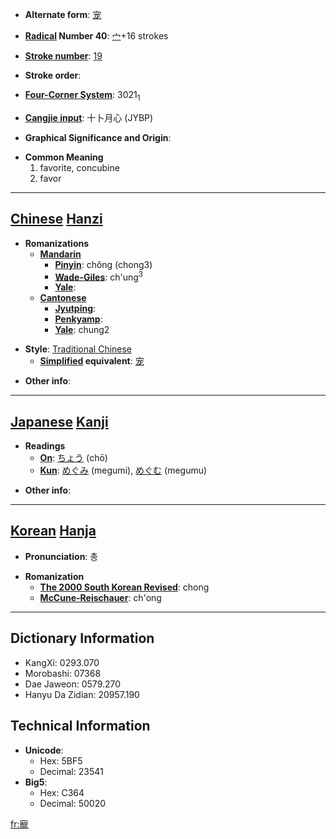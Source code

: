 * '''Alternate form''': [[宠]]

* '''[[Wiktionary:Chinese radical index| Radical]] Number 40''': [[Wiktionary:Chinese radical index 宀|宀]]+16 strokes

* '''[[Wiktionary:Chinese total strokes index|Stroke number]]''': [[Wiktionary:Chinese total strokes index 19|19]]

* '''Stroke order''': 

* '''[[Wiktionary:Chinese four corner index|Four-Corner System]]''': 3021<sub>1</sub>

* '''[[Wiktionary:Chinese Cangjie index|Cangjie input]]''': 十卜月心 (JYBP)

* '''Graphical Significance and Origin''': 

* '''Common Meaning'''
*#favorite, concubine
*# favor


----

== [[Chinese]] [[Hanzi]] ==

* '''Romanizations'''
** '''[[Mandarin]]'''
*** '''[[Pinyin]]''': chǒng (chong3)
*** '''[[Wade-Giles]]''': ch'ung<sup>3</sup>
*** '''[[Yale]]''': 
** '''[[Cantonese]]'''
*** '''[[Jyutping]]''':
*** '''[[Penkyamp]]''': 
*** '''[[Yale]]''': chung2

* '''Style''': [[Traditional Chinese]] 
** '''[[Simplified Chinese|Simplified]] equivalent''': [[宠]]

* '''Other info''': 

----

== [[Japanese]] [[Kanji]] ==

* '''Readings'''
** '''[[On]]''': [[ちょう]] (chō)
** '''[[Kun]]''': [[めぐみ]] (megumi), [[めぐむ]] (megumu)

* '''Other info''':  

----

== [[Korean]] [[Hanja]] ==

* '''Pronunciation''': 총

* '''Romanization'''
** '''[[The 2000 South Korean Revised Romanization|The 2000 South Korean Revised]]''': chong
** '''[[McCune-Reischauer]]''': ch'ong

----

== Dictionary Information ==

* KangXi: 0293.070
* Morobashi: 07368
* Dae Jaweon: 0579.270
* Hanyu Da Zidian: 20957.190

== Technical Information ==

* '''Unicode''':
** Hex: 5BF5
** Decimal: 23541
* '''Big5''':
** Hex: C364
** Decimal: 50020

[[fr:寵]]